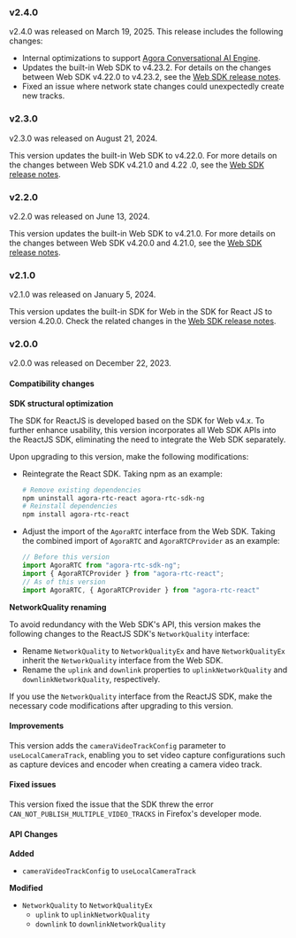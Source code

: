 <PlatformWrapper platform="react-js">

### v2.4.0

v2.4.0 was released on March 19, 2025. This release includes the following changes:

- Internal optimizations to support [Agora Conversational AI Engine](https://docs.agora.io/en/conversational-ai/overview/product-overview).
- Updates the built-in Web SDK to v4.23.2. For details on the changes between Web SDK v4.22.0 to v4.23.2, see the <a href="?platform=web">Web SDK release notes</a>.
- Fixed an issue where network state changes could unexpectedly create new tracks.

### v2.3.0

v2.3.0 was released on August 21, 2024.

This version updates the built-in Web SDK to v4.22.0. For more details on the changes between Web SDK v4.21.0 and 4.22
.0, see the <a href="?platform=web">Web SDK release notes</a>.

### v2.2.0

v2.2.0 was released on June 13, 2024.

This version updates the built-in Web SDK to v4.21.0. For more details on the changes between Web SDK v4.20.0 and 4.21.0, see the <a href="?platform=web">Web SDK release notes</a>.

### v2.1.0

v2.1.0 was released on January 5, 2024.

This version updates the built-in SDK for Web in the SDK for React JS to version 4.20.0. Check the related changes in the <a href="?platform=web">Web SDK release notes</a>.

### v2.0.0

v2.0.0 was released on December 22, 2023.

#### Compatibility changes

**SDK structural optimization**

The SDK for ReactJS is developed based on the SDK for Web v4.x. To further enhance usability, this version incorporates all Web SDK APIs into the ReactJS SDK, eliminating the need to integrate the Web SDK separately.

Upon upgrading to this version, make the following modifications:

- Reintegrate the React SDK. Taking npm as an example:

  ```sh
  # Remove existing dependencies
  npm uninstall agora-rtc-react agora-rtc-sdk-ng
  # Reinstall dependencies
  npm install agora-rtc-react
  ```

- Adjust the import of the `AgoraRTC` interface from the Web SDK. Taking the combined import of `AgoraRTC` and `AgoraRTCProvider` as an example:

  ```jsx
  // Before this version
  import AgoraRTC from "agora-rtc-sdk-ng";
  import { AgoraRTCProvider } from "agora-rtc-react";
  // As of this version
  import AgoraRTC, { AgoraRTCProvider } from "agora-rtc-react"
  ```

**NetworkQuality renaming**

To avoid redundancy with the Web SDK's API, this version makes the following changes to the ReactJS SDK's `NetworkQuality` interface:

- Rename `NetworkQuality` to `NetworkQualityEx` and have `NetworkQualityEx` inherit the `NetworkQuality` interface from the Web SDK.
- Rename the `uplink` and `downlink` properties to `uplinkNetworkQuality` and `downlinkNetworkQuality`, respectively.

If you use the `NetworkQuality` interface from the ReactJS SDK, make the necessary code modifications after upgrading to this version.

#### Improvements

This version adds the `cameraVideoTrackConfig` parameter to `useLocalCameraTrack`, enabling you to set video capture configurations such as capture devices and encoder when creating a camera video track.

#### Fixed issues

This version fixed the issue that the SDK threw the error `CAN_NOT_PUBLISH_MULTIPLE_VIDEO_TRACKS` in Firefox's developer mode.

#### API Changes

**Added**

- `cameraVideoTrackConfig` to `useLocalCameraTrack`

**Modified**

- `NetworkQuality` to `NetworkQualityEx`
  - `uplink`  to `uplinkNetworkQuality`
  - `downlink` to `downlinkNetworkQuality`



</PlatformWrapper>
